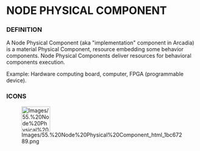 
= NODE PHYSICAL COMPONENT =

=== DEFINITION ===

A Node Physical Component (aka &quot;implementation&quot; component in Arcadia) is a material Physical Component, resource embedding some behavior components. Node Physical Components deliver resources for behavioral components execution.


Example: Hardware computing board, computer, FPGA (programmable device).


=== ICONS ===

[[Image:Images/55.%20Node%20Physical%20Component_html_1bc67289.png|75x66px]]

